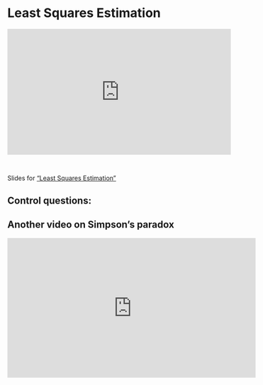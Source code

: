 # Least Squares Estimation

<div style="padding:56.25% 0 0 0;position:relative;"><iframe src="https://player.vimeo.com/video/1067344806?badge=0&amp;autopause=0&amp;player_id=0&amp;app_id=58479" frameborder="0" allow="autoplay; fullscreen; picture-in-picture; clipboard-write; encrypted-media" style="position:absolute;top:0;left:0;width:100%;height:100%;" title="Least squares estimation"></iframe></div><script src="https://player.vimeo.com/api/player.js"></script>

<br>

Slides for ["Least Squares Estimation"](video-pdfs/5/LSE.pdf)


## Control questions:


## Another video on Simpson's paradox

<iframe width="560" height="315" src="https://www.youtube.com/embed/ebEkn-BiW5k?si=ZAFRlp3qMYQzxTtg" title="YouTube video player" frameborder="0" allow="accelerometer; autoplay; clipboard-write; encrypted-media; gyroscope; picture-in-picture; web-share" referrerpolicy="strict-origin-when-cross-origin" allowfullscreen></iframe>

